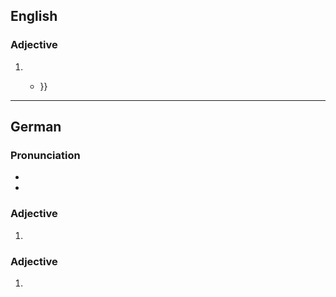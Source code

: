 ==English==

===Adjective===
{{head|en|comparative adjective}}

# {{en-comparative of|bitter}}
#* {{RQ:Dickens Christmas Carol|stave=[[s:A Christmas Carol/Stave 1|stave 1]]|text=No wind that blew was '''bitterer''' than he, {{...}}}}

----

==German==

===Pronunciation===
* {{IPA|de|/ˈbɪtəʁɐ/}}
* {{audio|de|De-bitterer.ogg|Audio}}

===Adjective===
{{head|de|comparative adjective}}

# {{comparative of|de|bitter}}

===Adjective===
{{head|de|adjective form}}

# {{de-adj form of|bitter}}